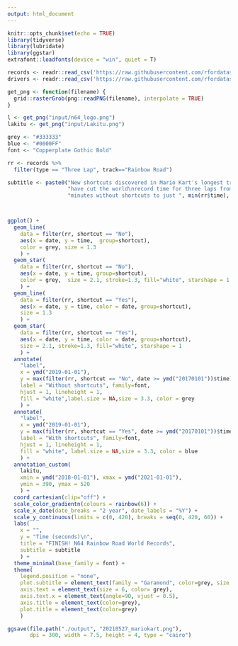 ```yaml
---
output: html_document
---
```


```r
knitr::opts_chunk$set(echo = TRUE)
library(tidyverse)
library(lubridate)
library(ggstar)
extrafont::loadfonts(device = "win", quiet = T)

records <- readr::read_csv('https://raw.githubusercontent.com/rfordatascience/tidytuesday/master/data/2021/2021-05-25/records.csv')
drivers <- readr::read_csv('https://raw.githubusercontent.com/rfordatascience/tidytuesday/master/data/2021/2021-05-25/drivers.csv')
```

```r
get_png <- function(filename) {
  grid::rasterGrob(png::readPNG(filename), interpolate = TRUE)
}

l <- get_png("input/n64_logo.png")
lakitu <- get_png("input/Lakitu.png")
```

```r
grey <- "#333333"
blue <- "#0000FF"
font <- "Copperplate Gothic Bold"

rr <- records %>%
  filter(type == "Three Lap", track=="Rainbow Road") 

subtitle <- paste0("New shortcuts discovered in Mario Kart's longest track, Rainbow Road, ", 
                   "have cut the world\nrecord time for three laps from nearly 6 ", 
                   "minutes without shortcuts to just ", min(rr$time), " seconds.")



ggplot() + 
  geom_line(
    data = filter(rr, shortcut == "No"), 
    aes(x = date, y = time,  group=shortcut), 
    color = grey, size = 1.3
    ) + 
  geom_star(
    data = filter(rr, shortcut == "No"), 
    aes(x = date, y = time, group=shortcut), 
    color = grey,  size = 2.1, stroke=1.3, fill="white", starshape = 1
    ) +
  geom_line(
    data = filter(rr, shortcut == "Yes"), 
    aes(x = date, y = time, color = date, group=shortcut), 
    size = 1.3
    ) + 
  geom_star(
    data = filter(rr, shortcut == "Yes"), 
    aes(x = date, y = time, color = date, group=shortcut), 
    size = 2.1, stroke=1.3, fill="white", starshape = 1
    ) +
  annotate(
    "label", 
    x = ymd("2019-01-01"), 
    y = max(filter(rr, shortcut == "No", date >= ymd("20170101"))$time) + 25, 
    label = "Without shortcuts", family=font,
    hjust = 1, lineheight = 1, 
    fill = "white",label.size = NA,size = 3.3, color = grey
    ) + 
  annotate(
    "label", 
    x = ymd("2019-01-01"), 
    y = max(filter(rr, shortcut == "Yes", date >= ymd("20170101"))$time) + 25, 
    label = "With shortcuts", family=font,
    hjust = 1, lineheight = 1, 
    fill = "white", label.size = NA,size = 3.3, color = blue
    ) + 
  annotation_custom(
    lakitu, 
    xmin = ymd("2018-01-01"), xmax = ymd("2021-01-01"), 
    ymin = 390, ymax = 520
    ) + 
  coord_cartesian(clip="off") + 
  scale_color_gradientn(colours = rainbow(6)) +
  scale_x_date(date_breaks = "2 year", date_labels = "%Y") +
  scale_y_continuous(limits = c(0, 420), breaks = seq(0, 420, 60)) + 
  labs(
    x = "", 
    y = "Time (seconds)\n",
    title = "FINISH! N64 Rainbow Road World Records", 
    subtitle = subtitle
    ) + 
  theme_minimal(base_family = font) + 
  theme(
    legend.position = "none", 
    plot.subtitle = element_text(family = "Garamond", color=grey, size =8), 
    axis.text = element_text(size = 6, color= grey), 
    axis.text.x = element_text(angle=90, vjust = 0.5),
    axis.title = element_text(color=grey), 
    plot.title = element_text(color=grey)
    )

ggsave(file.path("./output", "20210527_mariokart.png"), 
       dpi = 300, width = 7.5, height = 4, type = "cairo")
```

